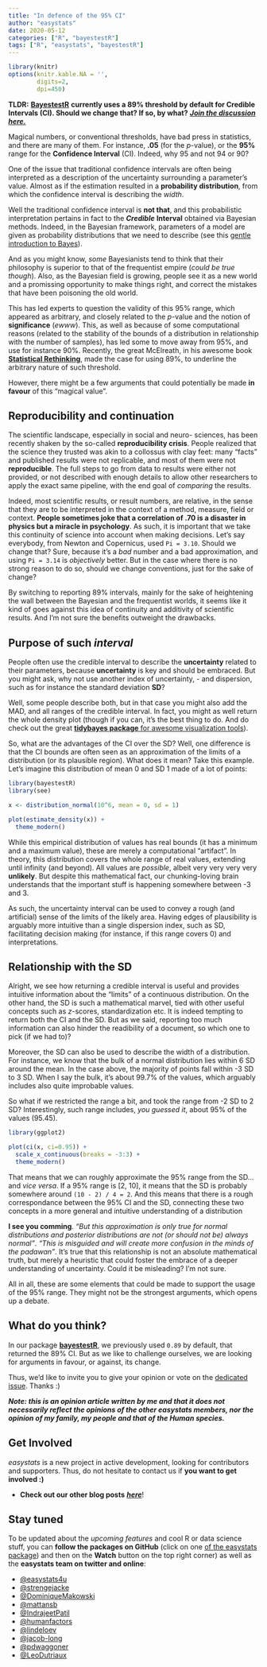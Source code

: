 ```yaml
---
title: "In defence of the 95% CI"
author: "easystats"
date: 2020-05-12
categories: ["R", "bayestestR"]
tags: ["R", "easystats", "bayestestR"]
---
```



```r
library(knitr)
options(knitr.kable.NA = '',
        digits=2,
        dpi=450)
```


**TLDR:** [**BayestestR**](https://github.com/easystats/bayestestR) **currently uses a 89\% threshold by default for Credible Intervals (CI). Should we change that? If so, by what?** [***Join the discussion here.***](https://github.com/easystats/bayestestR/issues/250)

Magical numbers, or conventional thresholds, have bad press in statistics, and there are many of them. For instance, **.05** (for the *p*-value), or the **95\%** range for the **Confidence Interval** (CI). Indeed, why 95 and not 94 or 90?

One of the issue that traditional confidence intervals are often being interpreted as a description of the uncertainty surrounding a parameter's value. Almost as if the estimation resulted in a **probability distribution**, from which the confidence interval is describing the *width*.

Well the traditional confidence interval is **not that**, and this probabilistic interpretation pertains in fact to the ***Credible*** **Interval** obtained via Bayesian methods. Indeed, in the Bayesian framework, parameters of a model are given as probability distributions that we need to describe (see this [gentle introduction to Bayes](https://easystats.github.io/bayestestR/articles/bayestestR.html)).

And as you might know, *some* Bayesianists tend to think that their philosophy is superior to that of the frequentist empire (*could be true though*). Also, as the Bayesian field is growing, people see it as a new world and a promissing opportunity to make things right, and correct the mistakes that have been poisoning the old world.

This has led experts to question the validity of this 95\% range, which appeared as arbitrary, and closely related to the *p*-value and the notion of **significance** (*ewww*). This, as well as because of some computational reasons (related to the stability of the bounds of a distribution in relationship with the number of samples), has led some to move away from 95\%, and use for instance 90\%. Recently, the great McElreath, in his awesome book [**Statistical Rethinking**](https://xcelab.net/rm/statistical-rethinking/), made the case for using 89\%, to underline the arbitrary nature of such threshold.

However, there might be a few arguments that could potentially be made **in favour** of this "magical value".

## Reproducibility and continuation

The scientific landscape, especially in social and neuro- sciences, has been recently shaken by the so-called **reproducibility crisis**. People realized that the science they trusted was akin to a collossus with clay feet: many "facts" and published results were not replicable, and most of them were not **reproducible**. The full steps to go from data to results were either not provided, or not described with enough details to allow other researchers to apply the exact same pipeline, with the end goal of *comparing* the results. 

Indeed, most scientific results, or result numbers, are relative, in the sense that they are to be interpreted in the context of a method, measure, field or context. **People sometimes joke that a correlation of .70 is a disaster in physics but a miracle in psychology**. As such, it is important that we take this continuity of science into account when making decisions. Let's say everybody, from Newton and Copernicus, used `Pi = 3.10`. Should we change that? Sure, because it's a *bad* number and a bad approximation, and using `Pi = 3.14` is *objectively* better. But in the case where there is no strong reason to do so, should we change conventions, just for the sake of change?  

By switching to reporting 89\% intervals, mainly for the sake of heightening the wall between the Bayesian and the frequentist worlds, it seems like it kind of goes against this idea of continuity and additivity of scientific results. And I'm not sure the benefits outweight the drawbacks.

## Purpose of such *interval*

People often use the credible interval to describe the **uncertainty** related to their parameters, because **uncertainty** is key and should be embraced. But you might ask, why not use another index of uncertainty, - and dispersion, such as for instance the standard deviation **SD**? 

Well, some people describe both, but in that case you might also add the MAD, and all ranges of the credible interval. In fact, you might as well return the whole density plot (though if you can, it's the best thing to do. And do check out the great [**tidybayes package** for awesome visualization tools](https://github.com/mjskay/tidybayes/)).

So, what are the advantages of the CI over the SD? Well, one difference is that the CI bounds are often seen as an approximation of the limits of a distribution (or its plausible region). What does it mean? Take this example. Let's imagine this distribution of mean 0 and SD 1 made of a lot of points:

```r
library(bayestestR)
library(see)

x <- distribution_normal(10^6, mean = 0, sd = 1)

plot(estimate_density(x)) +
  theme_modern()
```


While this empirical distribution of values has real bounds (it has a minimum and a maximum value), these are merely a computational "artifact". In theory, this distribution covers the whole range of real values, extending until infinity (and beyond). All values are *possible*, albeit very very very very **unlikely**. But despite this mathematical fact, our chunking-loving brain understands that the important stuff is happening somewhere between -3 and 3.

As such, the uncertainty interval can be used to convey a rough (and artificial) sense of the limits of the likely area. Having edges of plausibility is arguably more intuitive than a single dispersion index, such as SD, facilitating decision making (for instance, if this range covers 0) and interpretations. 


## Relationship with the SD


Alright, we see how returning a credible interval is useful and provides intuitive information about the "limits" of a continuous distribution. On the other hand, the SD is such a mathematical marvel, tied with other useful concepts such as *z*-scores, standardization etc. It is indeed tempting to return both the CI and the SD. But as we said, reporting too much information can also hinder the readibility of a document, so which one to pick (if we had to)?

Moreover, the SD can also be used to describe the width of a distribution. For instance, we know that the bulk of a normal distribution lies within 6 SD around the mean. In the case above, the majority of points fall within -3 SD to 3 SD. When I say the bulk, it's about 99.7\% of the values, which arguably includes also quite improbable values.

So what if we restricted the range a bit, and took the range from -2 SD to 2 SD? Interestingly, such range includes, *you guessed it*, about 95\% of the values (95.45). 

```r
library(ggplot2)

plot(ci(x, ci=0.95)) +
  scale_x_continuous(breaks = -3:3) +
  theme_modern()
```


That means that we can roughly approximate the 95\% range from the SD... and *vice versa*. If a 95\% range is [2, 10], it means that the SD is probably somewhere around `(10 - 2) / 4 = 2`. And this means that there is a rough correspondance between the 95\% CI and the SD, connecting these two concepts in a more general and intuitive understanding of a distribution


**I see you comming**. *"But this approximation is only true for normal distributions and posterior distributions are not (or should not be) always normal"*. *"This is misguided and will create more confusion in the minds of the padawan"*. It's true that this relationship is not an absolute mathematical truth, but merely a heuristic that could foster the embrace of a deeper understanding of uncertainty. Could it be misleading? I'm not sure.

All in all, these are some elements that could be made to support the usage of the 95\% range. They might not be the strongest arguments, which opens up a debate.


## What do you think?

In our package [**bayestestR**](https://github.com/easystats/bayestestR), we previously used `0.89` by default, that returned the 89\% CI. But as we like to challenge ourselves, we are looking for arguments in favour, or against, its change. 

Thus, we'd like to invite you to give your opinion or vote on the [dedicated issue](https://github.com/easystats/bayestestR/issues/250). Thanks :)


***Note: this is an opinion article written by me and that it does not necessarily reflect the opinions of the other easystats members, nor the opinion of my family, my people and that of the Human species.***

## Get Involved

*easystats* is a new project in active development, looking for contributors and supporters. Thus, do not hesitate to contact us if **you want to get involved :)**

- **Check out our other blog posts** [***here***](https://easystats.github.io/blog/posts/)!

## Stay tuned 

To be updated about the *upcoming features* and cool R or data science stuff, you can **follow the packages on GitHub** (click on one [of the easystats package](https://github.com/easystats)) and then on the **Watch** button on the top right corner) as well as the **easystats team on twitter and online**:

- [\@easystats4u](https://twitter.com/easystats4u)
- [\@strengejacke](https://twitter.com/strengejacke)
- [\@DominiqueMakowski](https://twitter.com/Dom_Makowski)
- [\@mattansb](https://twitter.com/mattansb)
- [\@IndrajeetPatil](https://twitter.com/patilindrajeets)
- [\@humanfactors](https://twitter.com/humanfactorsio)
- [\@lindeloev](https://twitter.com/jonaslindeloev)
- [\@jacob-long](https://twitter.com/jacobandrewlong)
- [\@pdwaggoner](https://pdwaggoner.github.io/)
- [\@LeoDutriaux](https://twitter.com/LDtrx)
